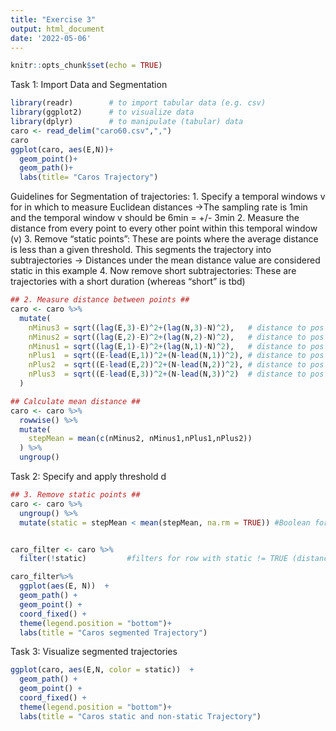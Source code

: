 ```yaml
---
title: "Exercise 3"
output: html_document
date: '2022-05-06'
---
```


```r
knitr::opts_chunk$set(echo = TRUE)
```

Task 1: Import Data and Segmentation
```r
library(readr)        # to import tabular data (e.g. csv)
library(ggplot2)      # to visualize data
library(dplyr)        # to manipulate (tabular) data
caro <- read_delim("caro60.csv",",")
caro
ggplot(caro, aes(E,N))+
  geom_point()+
  geom_path()+
  labs(title= "Caros Trajectory")
```


Guidelines for Segmentation of trajectories:
1. Specify a temporal windows v for in which to measure Euclidean distances
  ->The sampling rate is 1min and the temporal window v should be 6min = +/- 3min
2. Measure the distance from every point to every other point within this         temporal window (v)
3. Remove “static points”: These are points where the average distance is less     than a given threshold. This segments the trajectory into subtrajectories
  -> Distances under the mean distance value are considered static in this example
4. Now remove short subtrajectories: These are trajectories with a short          duration (whereas “short” is tbd)
```r
## 2. Measure distance between points ##
caro <- caro %>%
  mutate(
    nMinus3 = sqrt((lag(E,3)-E)^2+(lag(N,3)-N)^2),   # distance to pos -3min
    nMinus2 = sqrt((lag(E,2)-E)^2+(lag(N,2)-N)^2),   # distance to pos -2 min
    nMinus1 = sqrt((lag(E,1)-E)^2+(lag(N,1)-N)^2),   # distance to pos -1 min
    nPlus1  = sqrt((E-lead(E,1))^2+(N-lead(N,1))^2), # distance to pos +1 min
    nPlus2  = sqrt((E-lead(E,2))^2+(N-lead(N,2))^2), # distance to pos +2 min
    nPlus3  = sqrt((E-lead(E,3))^2+(N-lead(N,3))^2)  # distance to pos +3 min
  )

## Calculate mean distance ##
caro <- caro %>%
  rowwise() %>%
  mutate(
    stepMean = mean(c(nMinus2, nMinus1,nPlus1,nPlus2))
  ) %>%
  ungroup() 

```
Task 2: Specify and apply threshold d
```r

## 3. Remove static points ##
caro <- caro %>%                            
  ungroup() %>%
  mutate(static = stepMean < mean(stepMean, na.rm = TRUE)) #Boolean for < mean distance in a new colum


caro_filter <- caro %>%
  filter(!static)         #filters for row with static != TRUE (distances higher than mean distance)

caro_filter%>%
  ggplot(aes(E, N))  +
  geom_path() +
  geom_point() +
  coord_fixed() +
  theme(legend.position = "bottom")+
  labs(title = "Caros segmented Trajectory")
```
Task 3: Visualize segmented trajectories
```r
ggplot(caro, aes(E,N, color = static))  +
  geom_path() +
  geom_point() +
  coord_fixed() +
  theme(legend.position = "bottom")+
  labs(title = "Caros static and non-static Trajectory")
```

